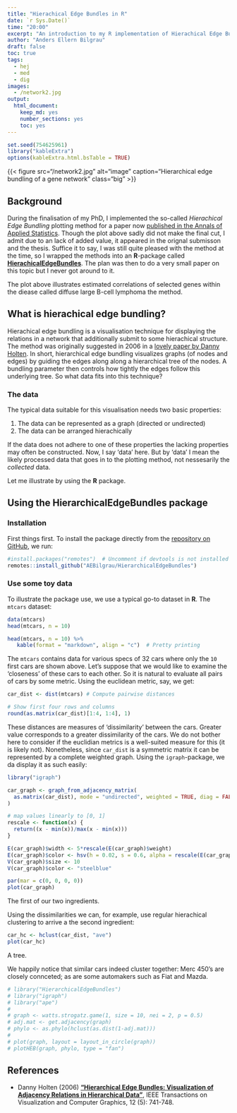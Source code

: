 ```yaml
---
title: "Hierachical Edge Bundles in R"
date: `r Sys.Date()`
time: "20:00"
excerpt: "An introduction to my R implementation of Hierachical Edge Bundles"
author: "Anders Ellern Bilgrau"
draft: false
toc: true
tags:
  - hej
  - med
  - dig
images:
  - /network2.jpg
output: 
  html_document: 
    keep_md: yes
    number_sections: yes
    toc: yes
---
```


```r
set.seed(754625961)
library("kableExtra")
options(kableExtra.html.bsTable = TRUE)
```

{{< figure src="/network2.jpg" alt="image" caption="Hierarchical edge bundling of a gene network" class="big" >}}

## Background

During the finalisation of my PhD, I implemented the so-called *Hierachical Edge Bundling* plotting method for a paper now [published in the Annals of Applied Statistics](https://projecteuclid.org/euclid.aoas/1536652979). 
Though the plot above sadly did not make the final cut, I admit due to an lack of added value, it appeared in the orignal submisson and the thesis. 
Suffice it to say, I was still quite pleased with the method at the time, so I wrapped the methods into an **R**-package called [**HierachicalEdgeBundles**](https://github.com/AEBilgrau/HierarchicalEdgeBundles). 
The plan was then to do a very small paper on this topic but I never got around to it.

The plot above illustrates estimated correlations of selected genes within the diease called diffuse large B-cell lymphoma the method.


## What is hierachical edge bundling?
Hierachical edge bundling is a visualisation technique for displaying the relations in a network that additionally submit to some hierachical structure.
The method was originally suggested in 2006 in a [lovely paper by Danny Holten](https://ieeexplore.ieee.org/document/4015425).
In short, hierarchical edge bundling visualizes graphs (of nodes and edges) by guiding the edges along along a hierarchical tree of the nodes.
A bundling parameter then controls how tightly the edges follow this underlying tree. 
So what data fits into this technique?

### The data 
The typical data suitable for this visualisation needs two basic properties:

1. The data can be represented as a graph (directed or undirected)
2. The data can be arranged hierachically 

If the data does not adhere to one of these properties the lacking properties may often be constructed. 
Now, I say 'data' here. But by 'data' I mean the likely processed data that goes in to the plotting method, not nessesarily the *collected* data. 

Let me illustrate by using the **R** package.


## Using the **HierarchicalEdgeBundles** package

### Installation

First things first. To install the package directly from the [repository on GitHub](https://github.com/AEBilgrau/HierarchicalEdgeBundles), we run:

```r
#install.packages("remotes")  # Uncomment if devtools is not installed
remotes::install_github("AEBilgrau/HierarchicalEdgeBundles")
```


### Use some toy data

To illustrate the package use, we use a typical go-to dataset in **R**. 
The `mtcars` dataset:

```r
data(mtcars)
head(mtcars, n = 10)
```
```r
head(mtcars, n = 10) %>% 
   kable(format = "markdown", align = "c")  # Pretty printing
```

The `mtcars` contains data for various specs of 32 cars where only the `10` first cars are shown above. 
Let's suppose that we would like to examine the 'closeness' of these cars to each other.
So it is natural to evaluate all pairs of cars by some metric. 
Using the euclidean metric, say, we get:


```r
car_dist <- dist(mtcars) # Compute pairwise distances 

# Show first four rows and columns 
round(as.matrix(car_dist)[1:4, 1:4], 1)
```

These distances are measures of 'dissimilarity' between the cars. 
Greater value corresponds to a greater dissimilarity of the cars.
We do not bother here to consider if the euclidian metrics is a well-suited measure for this (it is likely not).
Nonetheless, since `car_dist` is a symmetric matrix it can be represented by a complete weighted graph. Using the `igraph`-package, we da display it as such easily:

```r
library("igraph")

car_graph <- graph_from_adjacency_matrix(
  as.matrix(car_dist), mode = "undirected", weighted = TRUE, diag = FALSE
)

# map values linearly to [0, 1]
rescale <- function(x) {  
  return((x - min(x))/max(x - min(x)))
}

E(car_graph)$width <- 5*rescale(E(car_graph)$weight)
E(car_graph)$color <- hsv(h = 0.02, s = 0.6, alpha = rescale(E(car_graph)$weight))
V(car_graph)$size <- 10
V(car_graph)$color <- "steelblue"

par(mar = c(0, 0, 0, 0))
plot(car_graph)
```

The first of our two ingredients.

Using the  dissimilarities we can, for example, use regular hierachical clustering to arrive a the second ingredient:

```r
car_hc <- hclust(car_dist, "ave")
plot(car_hc)
```

A tree.

We happily notice that similar cars indeed cluster together: Merc 450's are closely connceted; as are some automakers such as Fiat and Mazda. 



```r
# library("HierarchicalEdgeBundles")
# library("igraph")
# library("ape")
# 
# graph <- watts.strogatz.game(1, size = 10, nei = 2, p = 0.5)
# adj.mat <- get.adjacency(graph)
# phylo <- as.phylo(hclust(as.dist(1-adj.mat)))
# 
# plot(graph, layout = layout_in_circle(graph))
# plotHEB(graph, phylo, type = "fan")
```



## References

* Danny Holten (2006) [**"Hierarchical Edge Bundles: Visualization of Adjacency Relations in Hierarchical Data"**](https://ieeexplore.ieee.org/document/4015425), IEEE Transactions on Visualization and Computer Graphics, 12 (5): 741-748.

